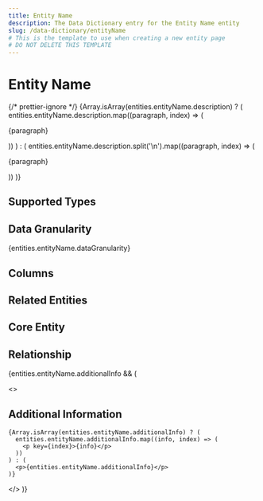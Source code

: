 ```yaml
---
title: Entity Name
description: The Data Dictionary entry for the Entity Name entity
slug: /data-dictionary/entityName
# This is the template to use when creating a new entity page
# DO NOT DELETE THIS TEMPLATE
---
```



# Entity Name

{/* prettier-ignore */}
{Array.isArray(entities.entityName.description) ? (
  entities.entityName.description.map((paragraph, index) => (
    <p key={index}>{paragraph}</p>
))
) : (
entities.entityName.description.split('\n').map((paragraph, index) => (

<p key={index}>{paragraph}</p>
)) )}

## Supported Types

<SupportedTypesTable supportedTypes={entities.entityName.supportedTypes} />

## Data Granularity

{entities.entityName.dataGranularity}

## Columns

<ColumnsTable columns={entities.entityName.columns} />

## Related Entities

<RelatedEntitiesList relatedEntities={entities.entityName.relatedEntities} />

## Core Entity

<CoreEntityTable coreEntities={entities.entityName.coreEntity} />

## Relationship

<RelationshipTable
  relationship={entities.entityName.relationship}
  simple={true}
/>

{entities.entityName.additionalInfo && (

  <>
    <h2>Additional Information</h2>

    {Array.isArray(entities.entityName.additionalInfo) ? (
      entities.entityName.additionalInfo.map((info, index) => (
        <p key={index}>{info}</p>
      ))
    ) : (
      <p>{entities.entityName.additionalInfo}</p>
    )}

  </>
)}
